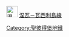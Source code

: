 [[File:Spb_metro_line3.svg|30px|涅瓦－瓦西利島線]] [[涅瓦－瓦西利島線]]
<noinclude>
[[Category:聖彼得堡地鐵]]
</noinclude>